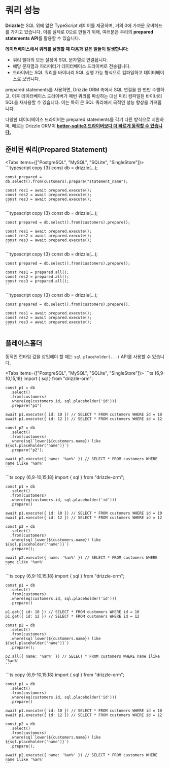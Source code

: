 
# 쿼리 성능

**Drizzle**는 SQL 위에 얇은 TypeScript 레이어를 제공하며, 거의 0에 가까운 오버헤드를 가지고 있습니다. 이를 실제로 0으로 만들기 위해, 여러분은 우리의 **prepared statements API**를 활용할 수 있습니다.

**데이터베이스에서 쿼리를 실행할 때 다음과 같은 일들이 발생합니다:**
- 쿼리 빌더의 모든 설정이 SQL 문자열로 연결됩니다.
- 해당 문자열과 파라미터가 데이터베이스 드라이버로 전송됩니다.
- 드라이버는 SQL 쿼리를 바이너리 SQL 실행 가능 형식으로 컴파일하고 데이터베이스로 보냅니다.

prepared statements를 사용하면, Drizzle ORM 측에서 SQL 연결을 한 번만 수행하고, 이후 데이터베이스 드라이버가 매번 쿼리를 파싱하는 대신 미리 컴파일된 바이너리 SQL을 재사용할 수 있습니다. 이는 특히 큰 SQL 쿼리에서 극적인 성능 향상을 가져옵니다.

다양한 데이터베이스 드라이버는 prepared statements를 각기 다른 방식으로 지원하며, 때로는 Drizzle ORM이 [**better-sqlite3 드라이버보다 더 빠르게 동작할 수 있습니다.**](https://twitter.com/_alexblokh/status/1593593415907909634)


## 준비된 쿼리(Prepared Statement)

<Tabs items={["PostgreSQL", "MySQL", "SQLite", "SingleStore"]}>
  <Tab>
    ```typescript copy {3}
    const db = drizzle(...);

    const prepared = db.select().from(customers).prepare("statement_name");
    
    const res1 = await prepared.execute();
    const res2 = await prepared.execute();
    const res3 = await prepared.execute();
    ```
  </Tab> 
  <Tab>
    ```typescript copy {3}
    const db = drizzle(...);

    const prepared = db.select().from(customers).prepare();
    
    const res1 = await prepared.execute();
    const res2 = await prepared.execute();
    const res3 = await prepared.execute();
    ```
  </Tab> 
  <Tab>
    ```typescript copy {3}
    const db = drizzle(...);

    const prepared = db.select().from(customers).prepare();
    
    const res1 = prepared.all();
    const res2 = prepared.all();
    const res3 = prepared.all();
    ```
  </Tab> 
  <Tab>
    ```typescript copy {3}
    const db = drizzle(...);

    const prepared = db.select().from(customers).prepare();
    
    const res1 = await prepared.execute();
    const res2 = await prepared.execute();
    const res3 = await prepared.execute();
    ```
  </Tab> 
</Tabs>


## 플레이스홀더

동적인 런타임 값을 삽입해야 할 때는 `sql.placeholder(...)` API를 사용할 수 있습니다.

<Tabs items={["PostgreSQL", "MySQL", "SQLite", "SingleStore"]}>
  <Tab>
    ```ts {6,9-10,15,18}
    import { sql } from "drizzle-orm";

    const p1 = db
      .select()
      .from(customers)
      .where(eq(customers.id, sql.placeholder('id')))
      .prepare("p1")

    await p1.execute({ id: 10 }) // SELECT * FROM customers WHERE id = 10
    await p1.execute({ id: 12 }) // SELECT * FROM customers WHERE id = 12

    const p2 = db
      .select()
      .from(customers)
      .where(sql`lower(${customers.name}) like ${sql.placeholder('name')}`)
      .prepare("p2");

    await p2.execute({ name: '%an%' }) // SELECT * FROM customers WHERE name ilike '%an%'
    ```
  </Tab>
  <Tab>
    ```ts copy {6,9-10,15,18}
    import { sql } from "drizzle-orm";

    const p1 = db
      .select()
      .from(customers)
      .where(eq(customers.id, sql.placeholder('id')))
      .prepare()

    await p1.execute({ id: 10 }) // SELECT * FROM customers WHERE id = 10
    await p1.execute({ id: 12 }) // SELECT * FROM customers WHERE id = 12

    const p2 = db
      .select()
      .from(customers)
      .where(sql`lower(${customers.name}) like ${sql.placeholder('name')}`)
      .prepare();

    await p2.execute({ name: '%an%' }) // SELECT * FROM customers WHERE name ilike '%an%'
    ```
  </Tab>
  <Tab>
    ```ts copy {6,9-10,15,18}
    import { sql } from "drizzle-orm";

    const p1 = db
      .select()
      .from(customers)
      .where(eq(customers.id, sql.placeholder('id')))
      .prepare()

    p1.get({ id: 10 }) // SELECT * FROM customers WHERE id = 10
    p1.get({ id: 12 }) // SELECT * FROM customers WHERE id = 12

    const p2 = db
      .select()
      .from(customers)
      .where(sql`lower(${customers.name}) like ${sql.placeholder('name')}`)
      .prepare();

    p2.all({ name: '%an%' }) // SELECT * FROM customers WHERE name ilike '%an%'
    ```
  </Tab> 
  <Tab>
    ```ts copy {6,9-10,15,18}
    import { sql } from "drizzle-orm";

    const p1 = db
      .select()
      .from(customers)
      .where(eq(customers.id, sql.placeholder('id')))
      .prepare()

    await p1.execute({ id: 10 }) // SELECT * FROM customers WHERE id = 10
    await p1.execute({ id: 12 }) // SELECT * FROM customers WHERE id = 12

    const p2 = db
      .select()
      .from(customers)
      .where(sql`lower(${customers.name}) like ${sql.placeholder('name')}`)
      .prepare();

    await p2.execute({ name: '%an%' }) // SELECT * FROM customers WHERE name ilike '%an%'
    ```
  </Tab>
</Tabs>


